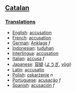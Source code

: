 ==[[Catalan]]==
===[[Translations]]===

*[[English]]: [[accusation]]
*[[French]]: [[accusation]]
*[[German]]: [[Anklage]] ''f''
*[[Indonesian]]: [[tuduh]]an
*[[Interlingua]]: [[accusation]]
*[[Italian]]: [[accusa]] ''f''
*[[Japanese]]: [[容疑]] ([[ようぎ]], [[yōgi]])
*[[Latin]]: [[accusatio]]
*[[Polish]]: [[oskarżenie]] ''n''
*[[Portuguese]]: [[acusação]] ''f''
*[[Spanish]]: [[acusación]] ''f''